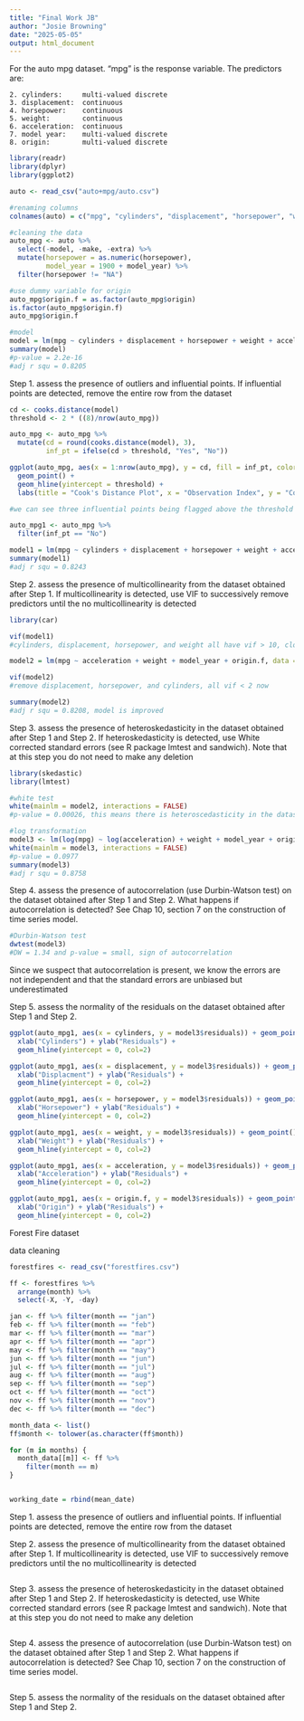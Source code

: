```yaml
---
title: "Final Work JB"
author: "Josie Browning"
date: "2025-05-05"
output: html_document
---
```

For the auto mpg dataset. "mpg" is the response variable. The predictors are: 

    2. cylinders:     multi-valued discrete
    3. displacement:  continuous
    4. horsepower:    continuous
    5. weight:        continuous
    6. acceleration:  continuous
    7. model year:    multi-valued discrete
    8. origin:        multi-valued discrete
    
```r
library(readr)
library(dplyr)
library(ggplot2)

auto <- read_csv("auto+mpg/auto.csv")

#renaming columns
colnames(auto) = c("mpg", "cylinders", "displacement", "horsepower", "weight", "acceleration", "model_year", "origin", "model", "make", "extra")

#cleaning the data 
auto_mpg <- auto %>%
  select(-model, -make, -extra) %>%
  mutate(horsepower = as.numeric(horsepower),
         model_year = 1900 + model_year) %>%
  filter(horsepower != "NA")

#use dummy variable for origin 
auto_mpg$origin.f = as.factor(auto_mpg$origin)
is.factor(auto_mpg$origin.f)
auto_mpg$origin.f

#model
model = lm(mpg ~ cylinders + displacement + horsepower + weight + acceleration + model_year + origin.f, data = auto_mpg)
summary(model)
#p-value = 2.2e-16
#adj r squ = 0.8205
```

Step 1. assess the presence of outliers and influential points. If influential points are detected, remove the entire row from the dataset
```r
cd <- cooks.distance(model)
threshold <- 2 * ((8)/nrow(auto_mpg))

auto_mpg <- auto_mpg %>%
  mutate(cd = round(cooks.distance(model), 3),
         inf_pt = ifelse(cd > threshold, "Yes", "No"))

ggplot(auto_mpg, aes(x = 1:nrow(auto_mpg), y = cd, fill = inf_pt, color = inf_pt)) +
  geom_point() +
  geom_hline(yintercept = threshold) +
  labs(title = "Cook's Distance Plot", x = "Observation Index", y = "Cook's Distance")

#we can see three influential points being flagged above the threshold 

auto_mpg1 <- auto_mpg %>%
  filter(inf_pt == "No")

model1 = lm(mpg ~ cylinders + displacement + horsepower + weight + acceleration + model_year + origin.f, data = auto_mpg1)
summary(model1)
#adj r squ = 0.8243
```

Step 2. assess the presence of multicollinearity from the dataset obtained after Step 1. If multicollinearity is detected, use VIF to successively remove predictors until the no multicollinearity is detected
```r
library(car)

vif(model1)
#cylinders, displacement, horsepower, and weight all have vif > 10, close to mc

model2 = lm(mpg ~ acceleration + weight + model_year + origin.f, data = auto_mpg1)

vif(model2)
#remove displacement, horsepower, and cylinders, all vif < 2 now 

summary(model2)
#adj r squ = 0.8208, model is improved 
```

Step 3. assess the presence of heteroskedasticity in the dataset obtained after Step 1 and Step 2. If heteroskedasticity is detected, use White corrected standard errors (see R package lmtest and sandwich). Note that at this step you do not need to make any deletion
```r
library(skedastic)
library(lmtest)

#white test
white(mainlm = model2, interactions = FALSE)
#p-value = 0.00026, this means there is heteroscedasticity in the dataset

#log transformation
model3 <- lm(log(mpg) ~ log(acceleration) + weight + model_year + origin.f, data = auto_mpg1)
white(mainlm = model3, interactions = FALSE)
#p-value = 0.0977
summary(model3)
#adj r squ = 0.8758
```

Step 4. assess the presence of autocorrelation (use Durbin-Watson test) on the dataset obtained after Step 1 and Step 2. What happens if autocorrelation is detected? See Chap 10, section 7 on the construction of time series model.
```r
#Durbin-Watson test
dwtest(model3)
#DW = 1.34 and p-value = small, sign of autocorrelation
```
Since we suspect that autocorrelation is present, we know the errors are not independent and that the standard errors are unbiased but underestimated 

Step 5.  assess the normality of the residuals on the dataset obtained after Step 1 and Step 2. 
```r
ggplot(auto_mpg1, aes(x = cylinders, y = model3$residuals)) + geom_point() +
  xlab("Cylinders") + ylab("Residuals") +
  geom_hline(yintercept = 0, col=2)

ggplot(auto_mpg1, aes(x = displacement, y = model3$residuals)) + geom_point() +
  xlab("Displacment") + ylab("Residuals") +
  geom_hline(yintercept = 0, col=2)

ggplot(auto_mpg1, aes(x = horsepower, y = model3$residuals)) + geom_point() +
  xlab("Horsepower") + ylab("Residuals") +
  geom_hline(yintercept = 0, col=2)

ggplot(auto_mpg1, aes(x = weight, y = model3$residuals)) + geom_point() +
  xlab("Weight") + ylab("Residuals") +
  geom_hline(yintercept = 0, col=2)

ggplot(auto_mpg1, aes(x = acceleration, y = model3$residuals)) + geom_point() +
  xlab("Acceleration") + ylab("Residuals") +
  geom_hline(yintercept = 0, col=2)

ggplot(auto_mpg1, aes(x = origin.f, y = model3$residuals)) + geom_point() +
  xlab("Origin") + ylab("Residuals") +
  geom_hline(yintercept = 0, col=2)


```



Forest Fire dataset

data cleaning
```r
forestfires <- read_csv("forestfires.csv")

ff <- forestfires %>%
  arrange(month) %>%
  select(-X, -Y, -day)

jan <- ff %>% filter(month == "jan")
feb <- ff %>% filter(month == "feb")
mar <- ff %>% filter(month == "mar")
apr <- ff %>% filter(month == "apr")
may <- ff %>% filter(month == "may")
jun <- ff %>% filter(month == "jun")
jul <- ff %>% filter(month == "jul")
aug <- ff %>% filter(month == "aug")
sep <- ff %>% filter(month == "sep")
oct <- ff %>% filter(month == "oct")
nov <- ff %>% filter(month == "nov")
dec <- ff %>% filter(month == "dec")

month_data <- list()
ff$month <- tolower(as.character(ff$month))

for (m in months) {
  month_data[[m]] <- ff %>% 
    filter(month == m)
}


working_date = rbind(mean_date)

```


Step 1. assess the presence of outliers and influential points. If influential points are detected, remove the entire row from the dataset

Step 2. assess the presence of multicollinearity from the dataset obtained after Step 1. If multicollinearity is detected, use VIF to successively remove predictors until the no multicollinearity is detected
```r
```


Step 3. assess the presence of heteroskedasticity in the dataset obtained after Step 1 and Step 2. If heteroskedasticity is detected, use White corrected standard errors (see R package lmtest and sandwich). Note that at this step you do not need to make any deletion
```r
```


Step 4. assess the presence of autocorrelation (use Durbin-Watson test) on the dataset obtained after Step 1 and Step 2. What happens if autocorrelation is detected? See Chap 10, section 7 on the construction of time series model.
```r
```


Step 5.  assess the normality of the residuals on the dataset obtained after Step 1 and Step 2. 
```r
```




